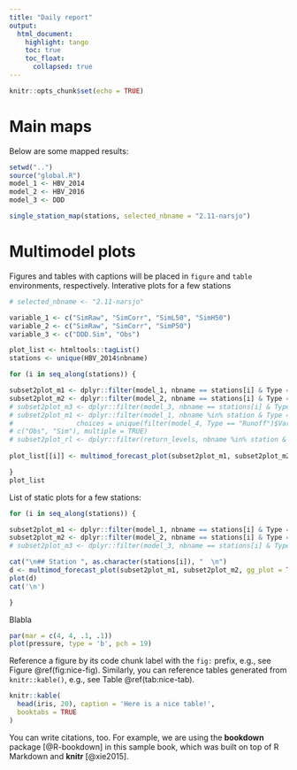 ```yaml
---
title: "Daily report"
output: 
  html_document:
    highlight: tango
    toc: true
    toc_float:
      collapsed: true
---
```


```r
knitr::opts_chunk$set(echo = TRUE)
```


<!---
Either render the file this way:
rmarkdown::render('daily_report.Rmd', "html_document", 
paste("_posts/", Sys.Date(), "-Flood-report.html", sep= ""))

or copy those specificxations above:

---
title: "test"
author: "FKB"
date: '`r Sys.Date()`'
output: html_document
---


---
output: word_document
always_allow_html: yes
---
-->

# Main maps

Below are some mapped results:

```r

setwd("..")
source("global.R")
model_1 <- HBV_2014
model_2 <- HBV_2016
model_3 <- DDD

single_station_map(stations, selected_nbname = "2.11-narsjo")

```

# Multimodel plots

Figures and tables with captions will be placed in `figure` and `table` environments, respectively.
Interative plots for a few stations

```r

# selected_nbname <- "2.11-narsjo"

variable_1 <- c("SimRaw", "SimCorr", "SimL50", "SimH50")
variable_2 <- c("SimRaw", "SimCorr", "SimP50")
variable_3 <- c("DDD.Sim", "Obs")  

plot_list <- htmltools::tagList()
stations <- unique(HBV_2014$nbname)
```

```r

for (i in seq_along(stations)) {

subset2plot_m1 <- dplyr::filter(model_1, nbname == stations[i] & Type == "Runoff" & Variable %in% variable_1) 
subset2plot_m2 <- dplyr::filter(model_2, nbname == stations[i] & Type == "Runoff" & Variable %in% variable_2) 
# subset2plot_m3 <- dplyr::filter(model_3, nbname == stations[i] & Type == "Runoff" & Variable %in% variable_3) 
# subset2plot_m1 <- dplyr::filter(model_1, nbname %in% station & Type == "Runoff" & Variable %in% variable_1)             
#                choices = unique(filter(model_4, Type == "Runoff")$Variable), multiple = TRUE) 
# c("Obs", "Sim"), multiple = TRUE) 
# subset2plot_rl <- dplyr::filter(return_levels, nbname %in% station & Type %in% type_rl) 
      
plot_list[[i]] <- multimod_forecast_plot(subset2plot_m1, subset2plot_m2)

}
plot_list

```

List of static plots for a few stations:

```r

for (i in seq_along(stations)) {

subset2plot_m1 <- dplyr::filter(model_1, nbname == stations[i] & Type == "Runoff" & Variable %in% variable_1) 
subset2plot_m2 <- dplyr::filter(model_2, nbname == stations[i] & Type == "Runoff" & Variable %in% variable_2) 
# subset2plot_m3 <- dplyr::filter(model_3, nbname == stations[i] & Type == "Runoff" & Variable %in% variable_3) 

cat("\n## Station ", as.character(stations[i]), "  \n")     
d <- multimod_forecast_plot(subset2plot_m1, subset2plot_m2, gg_plot = TRUE)
plot(d)
cat('\n') 

}


```

Blabla



```r
par(mar = c(4, 4, .1, .1))
plot(pressure, type = 'b', pch = 19)
```

Reference a figure by its code chunk label with the `fig:` prefix, e.g., see Figure \@ref(fig:nice-fig). Similarly, you can reference tables generated from `knitr::kable()`, e.g., see Table \@ref(tab:nice-tab).

```r
knitr::kable(
  head(iris, 20), caption = 'Here is a nice table!',
  booktabs = TRUE
)
```

You can write citations, too. For example, we are using the **bookdown** package [@R-bookdown] in this sample book, which was built on top of R Markdown and **knitr** [@xie2015].

